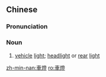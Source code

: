 {{also|车灯}}
==Chinese==
{{zh-forms|s=车灯}}

===Pronunciation===
{{zh-pron
|m=chēdēng,er=y
|c=ce1 dang1
|mn=chhia-teng
|w=1tsho ten
|cat=n
}}

===Noun===
{{zh-noun}}

# [[vehicle]] [[light]]; [[headlight]] or [[rear]] [[light]]

[[zh-min-nan:車燈]]
[[ro:車燈]]